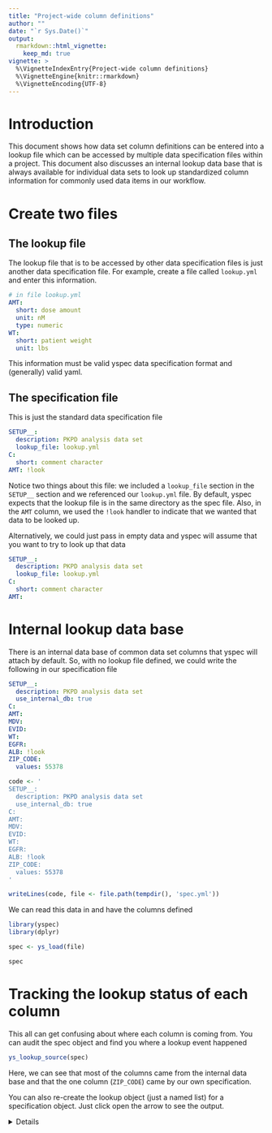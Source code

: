 ```yaml
---
title: "Project-wide column definitions"
author: ""
date: "`r Sys.Date()`"
output: 
  rmarkdown::html_vignette: 
    keep_md: true
vignette: >
  %\VignetteIndexEntry{Project-wide column definitions}
  %\VignetteEngine{knitr::rmarkdown}
  %\VignetteEncoding{UTF-8}
---
```


# Introduction
This document shows how data set column definitions can be entered into 
a lookup file which can be accessed by multiple data specification files 
within a project. This document also discusses an internal lookup data base
that is always available for individual data sets to look up standardized 
column information for commonly used data items in our workflow.

# Create two files

## The lookup file

The lookup file that is to be accessed by other data specification files
is just another data specification file.  For example, create a file called
`lookup.yml` and enter this information.

```yaml
# in file lookup.yml
AMT: 
  short: dose amount
  unit: nM
  type: numeric
WT: 
  short: patient weight
  unit: lbs
```

This information must be valid yspec data specification format and (generally)
valid yaml. 

## The specification file

This is just the standard data specification file

```yaml
SETUP__:
  description: PKPD analysis data set
  lookup_file: lookup.yml
C: 
  short: comment character
AMT: !look
```
Notice two things about this file: we included a `lookup_file` section in the 
`SETUP__` section and we referenced our `lookup.yml` file.  By default, 
yspec expects that the lookup file is in the same directory as the 
spec file.  Also, in the `AMT` column, we used the `!look` handler to 
indicate that we wanted that data to be looked up. 

Alternatively, we could just pass in empty data and yspec will assume that 
you want to try to look up that data

```yaml
SETUP__:
  description: PKPD analysis data set
  lookup_file: lookup.yml
C: 
  short: comment character
AMT:
```


# Internal lookup data base

There is an internal data base of common data set columns that 
yspec will attach by default.  So, with no lookup file defined, 
we could write the following in our specification file

```yaml
SETUP__:
  description: PKPD analysis data set
  use_internal_db: true
C: 
AMT:
MDV:
EVID: 
WT:
EGFR:
ALB: !look
ZIP_CODE: 
  values: 55378
```


```r
code <- '
SETUP__:
  description: PKPD analysis data set
  use_internal_db: true
C: 
AMT:
MDV:
EVID: 
WT:
EGFR:
ALB: !look
ZIP_CODE: 
  values: 55378
'

writeLines(code, file <- file.path(tempdir(), 'spec.yml'))
```

We can read this data in and have the columns defined

```r
library(yspec)
library(dplyr)

spec <- ys_load(file)

spec
```


# Tracking the lookup status of each column

This all can get confusing about where each column is coming from.  You can 
audit the spec object and find you where a lookup event happened

```r
ys_lookup_source(spec)
```


Here, we can see that most of the columns came from the internal data base and 
that the one column (`ZIP_CODE`) came by our own specification. 

You can also re-create the lookup object (just a named list) for a 
specification object.  Just click open the arrow to see the output.


<details>

```r
ys_get_lookup(spec) %>% glimpse()
```

</details>


















